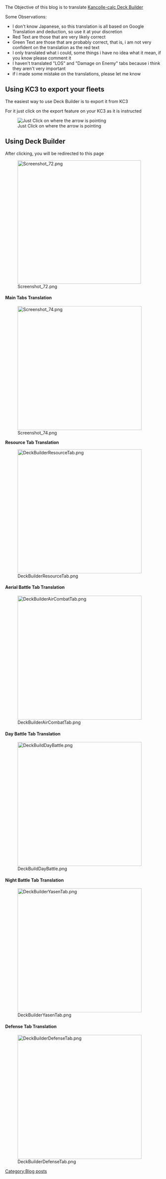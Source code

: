The Objective of this blog is to translate [http://kancolle-calc.net/deckbuilder.html Kancolle-calc Deck Builder]

Some Observations:
*I don't know Japanese, so this translation is all based on Google Translation and deduction, so use it at your discretion
*Red Text are those that are very likely correct
*Green Text are those that are probably correct, that is, i am not very confident on the translation as the red text
*I only translated what i could, some things i have no idea what it mean, if you know please comment it
*I haven't translated "LOS" and "Damage on Enemy" tabs because i think they aren't very important 
*if i made some mistake on the translations, please let me know

==Using KC3 to export your fleets==
The easiest way to use Deck Builder is to export it from KC3

For it just click on the export feature on your KC3 as it is instructed

[[File:Screenshot_71.png|frame|Just Click on where the arrow is pointing]]
















==Using Deck Builder==
After clicking, you will be redirected to this page

[[File:Screenshot_72.png|thumb|left|398px]]












====Main Tabs Translation====
[[File:Screenshot_74.png|thumb|left|400px]]










<span style="font-size:14px;font-weight:bold;">Resource Tab Translation</span>


[[File:DeckBuilderResourceTab.png|thumb|left|400px]]














====Aerial Battle Tab Translation====
[[File:DeckBuilderAirCombatTab.png|thumb|left|400px]]












====Day Battle Tab Translation====
[[File:DeckBuildDayBattle.png|thumb|left|400px]]














====Night Battle Tab Translation====
[[File:DeckBuilderYasenTab.png|thumb|left|400px]]














====Defense Tab Translation====
[[File:DeckBuilderDefenseTab.png|thumb|left|400px]]
[[Category:Blog posts]]